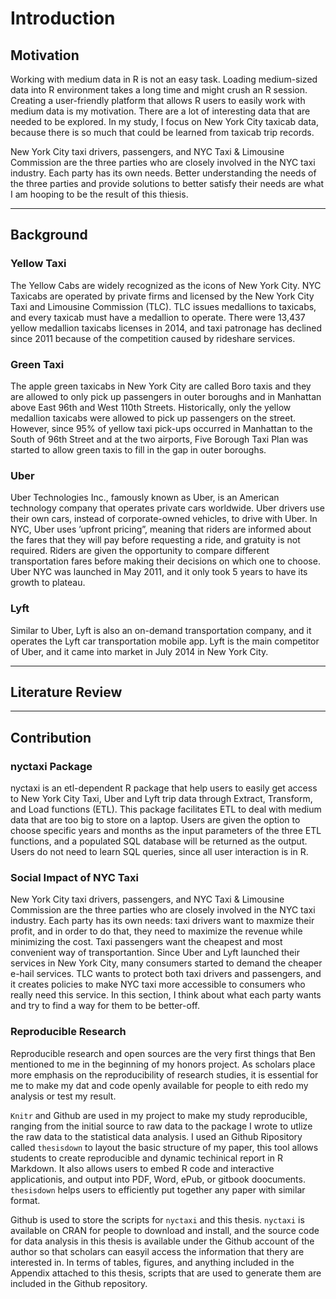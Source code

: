 # Introduction
## Motivation
Working with medium data in R is not an easy task. Loading medium-sized data into R environment takes a long time and might crush an R session. Creating a user-friendly platform that allows R users to easily work with medium data is my motivation. There are a lot of interesting data that are needed to be explored. In my study, I focus on New York City taxicab data, because there is so much that could be learned from taxicab trip records. 

New York City taxi drivers, passengers, and NYC Taxi & Limousine Commission are the three parties who are closely involved in the NYC taxi industry. Each party has its own needs. Better understanding the needs of the three parties and provide solutions to better satisfy their needs are what I am hooping to be the result of this thiesis.

***

## Background
### Yellow Taxi
The Yellow Cabs are widely recognized as the icons of New York City. NYC Taxicabs are operated by private firms and licensed by the New York City Taxi and Limousine Commission (TLC).  TLC issues medallions to taxicabs, and every taxicab must have a medallion to operate. There were 13,437 yellow medallion taxicabs licenses in 2014, and taxi patronage has declined since 2011 because of the competition caused by rideshare services.

### Green Taxi
The apple green taxicabs in New York City are called Boro taxis and they are allowed to only pick up passengers in outer boroughs and in Manhattan above East 96th and West 110th Streets. Historically, only the yellow medallion taxicabs were allowed to pick up passengers on the street. However, since 95% of yellow taxi pick-ups occurred in Manhattan to the South of 96th Street and at the two airports, Five Borough Taxi Plan was started to allow green taxis to fill in the gap in outer boroughs.

### Uber
Uber Technologies Inc., famously known as Uber, is an American technology company that operates private cars worldwide. Uber drivers use their own cars, instead of corporate-owned vehicles, to drive with Uber.  In NYC, Uber uses ‘upfront pricing”, meaning that riders are informed about the fares that they will pay before requesting a ride, and gratuity is not required. Riders are given the opportunity to compare different transportation fares before making their decisions on which one to choose. Uber NYC was launched in May 2011, and it only took 5 years to have its growth to plateau.   

### Lyft
Similar to Uber, Lyft is also an on-demand transportation company, and it operates the Lyft car transportation mobile app. Lyft is the main competitor of Uber, and it came into market in July 2014 in New York City.

***

## Literature Review 

***

## Contribution
### nyctaxi Package
nyctaxi is an etl-dependent R package that help users to easily get access to New York City Taxi, Uber and Lyft trip data through Extract, Transform, and Load functions (ETL). This package facilitates ETL to deal with medium data that are too big to store on a laptop. Users are given the option to choose specific years and months as the input parameters of the three ETL functions, and a populated SQL database will be returned as the output. Users do not need to learn SQL queries, since all user interaction is in R.

### Social Impact of NYC Taxi
New York City taxi drivers, passengers, and NYC Taxi & Limousine Commission are the three parties who are closely involved in the NYC taxi industry. Each party has its own needs: taxi drivers want to maxmize their profit, and in order to do that, they need to maximize the revenue while minimizing the cost. Taxi passengers want the cheapest and most convenient way of transportantion. Since Uber and Lyft launched their services in New York City, many consumers started to demand the cheaper e-hail services. TLC wants to protect both taxi drivers and passengers, and it creates policies to make NYC taxi more accessible to consumers who really need this service. In this section, I think about what each party wants and try to find a way for them to be better-off. 

### Reproducible Research

Reproducible research and open sources are the very first things that Ben mentioned to me in the beginning of my honors project. As scholars place more emphasis on the reproducibility of research studies, it is essential for me to make my dat and code openly available for people to eith redo my analysis or test my result. 

`Knitr` and Github are used in my project to make my study reproducible, ranging from the initial source to raw data to the package I wrote to utlize the raw data to the statistical data analysis. I used an Github Ripository called `thesisdown` to layout the basic structure of my paper, this tool allows students to create reproducible and dynamic techinical report in R Markdown. It also allows users to embed R code and interactive applicationis, and output into PDF, Word, ePub, or gitbook doocuments. `thesisdown` helps users to efficiently put together any paper with similar format.

Github is used to store the scripts for `nyctaxi` and this thesis. `nyctaxi` is available on CRAN for people to download and install, and the source code for data analysis in this thesis is available under the Github account of the author so that scholars can easyil access the  information that thery are interested in. In terms of tables, figures, and anything included in the Appendix attached to this thesis, scripts that are used to generate them are included in the Github repository.  















